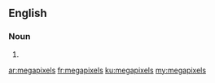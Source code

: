 ==English==

===Noun===
{{head|en|noun plural form}}

# {{plural of|megapixel|lang=en}}

[[ar:megapixels]]
[[fr:megapixels]]
[[ku:megapixels]]
[[my:megapixels]]